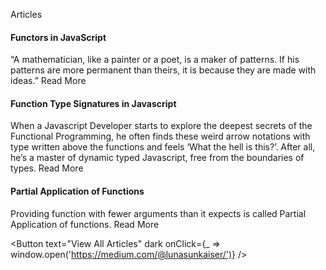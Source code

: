 
<LinedHeading noLine>Articles</LinedHeading>

#### Functors in JavaScript

“A mathematician, like a painter or a poet, is a maker of patterns. If his patterns are more permanent than theirs, it is because they are made with ideas.” <LineLink href="https://github.com/rajatsharma/rajatsharma.github.io">Read More</LineLink>

#### Function Type Signatures in Javascript

When a Javascript Developer starts to explore the deepest secrets of the Functional Programming, he often finds these weird arrow notations with type written above the functions and feels ‘What the hell is this?’. After all, he’s a master of dynamic typed Javascript, free from the boundaries of types. <LineLink href="https://github.com/rajatsharma/rajatsharma.github.io">Read More</LineLink>

#### Partial Application of Functions

Providing function with fewer arguments than it expects is called Partial Application of functions. <LineLink href="https://github.com/rajatsharma/rajatsharma.github.io">Read More</LineLink>

<Button
  text="View All Articles"
  dark
  onClick={_ => window.open('https://medium.com/@lunasunkaiser/')}
/>
